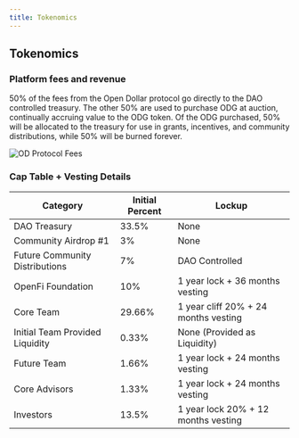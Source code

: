 ```yaml
---
title: Tokenomics
---
```


## Tokenomics

### Platform fees and revenue

50% of the fees from the Open Dollar protocol go directly to the DAO controlled treasury. The other 50% are used to purchase ODG at auction, continually accruing value to the ODG token. Of the ODG purchased, 50% will be allocated to the treasury for use in grants, incentives, and community distributions, while 50% will be burned forever.

<img src="./img/OD Protocol Fees.png" alt="OD Protocol Fees" />

### **Cap Table + Vesting Details**

| Category                        | Initial Percent | Lockup                               |
| ------------------------------- | --------------- | ------------------------------------ |
| DAO Treasury                    | 33.5%           | None                                 |
| Community Airdrop #1            | 3%              | None                                 |
| Future Community Distributions  | 7%              | DAO Controlled                       |
| OpenFi Foundation               | 10%             | 1 year lock + 36 months vesting      |
| Core Team                       | 29.66%          | 1 year cliff 20% + 24 months vesting |
| Initial Team Provided Liquidity | 0.33%           | None (Provided as Liquidity)         |
| Future Team                     | 1.66%           | 1 year lock + 24 months vesting      |
| Core Advisors                   | 1.33%           | 1 year lock + 24 months vesting      |
| Investors                       | 13.5%           | 1 year lock 20% + 12 months vesting  |
